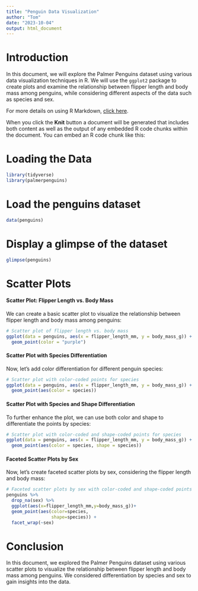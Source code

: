 ```yaml
---
title: "Penguin Data Visualization"
author: "Tom"
date: "2023-10-04"
output: html_document
---
```


# Introduction

In this document, we will explore the Palmer Penguins dataset using various data visualization techniques in R. We will use the `ggplot2` package to create plots and examine the relationship between flipper length and body mass among penguins, while considering different aspects of the data such as species and sex.

For more details on using R Markdown, [click here](http://rmarkdown.rstudio.com).

When you click the **Knit** button a document will be generated that includes both content as well as the output of any embedded R code chunks within the document. You can embed an R code chunk like this:

# Loading the Data

```r
library(tidyverse)
library(palmerpenguins)
```
# Load the penguins dataset
```r
data(penguins)
```
# Display a glimpse of the dataset
```r
glimpse(penguins)
```

# Scatter Plots
#### Scatter Plot: Flipper Length vs. Body Mass

We can create a basic scatter plot to visualize the relationship between flipper length and body mass among penguins:

``` r
# Scatter plot of flipper length vs. body mass
ggplot(data = penguins, aes(x = flipper_length_mm, y = body_mass_g)) +
  geom_point(color = "purple")
```

#### Scatter Plot with Species Differentiation

Now, let's add color differentiation for different penguin species:

``` r
# Scatter plot with color-coded points for species
ggplot(data = penguins, aes(x = flipper_length_mm, y = body_mass_g)) +
  geom_point(aes(color = species))
``` 

#### Scatter Plot with Species and Shape Differentiation

To further enhance the plot, we can use both color and shape to differentiate the points by species:

``` r
# Scatter plot with color-coded and shape-coded points for species
ggplot(data = penguins, aes(x = flipper_length_mm, y = body_mass_g)) +
  geom_point(aes(color = species, shape = species))
```

#### Faceted Scatter Plots by Sex

Now, let's create faceted scatter plots by sex, considering the flipper length and body mass:

``` r
# Faceted scatter plots by sex with color-coded and shape-coded points for species
penguins %>%
  drop_na(sex) %>%
  ggplot(aes(x=flipper_length_mm,y=body_mass_g))+
  geom_point(aes(color=species,
                 shape=species)) +
  facet_wrap(~sex)
```

# Conclusion

In this document, we explored the Palmer Penguins dataset using various scatter plots to visualize the relationship between flipper length and body mass among penguins. We considered differentiation by species and sex to gain insights into the data.